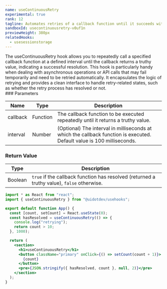 ```yaml
---
name: useContinuousRetry
experimental: true
rank: 12
tagline: Automates retries of a callback function until it succeeds with useContinuousRetry
sandboxId: usecontinuousretry-v0uf1n
previewHeight: 380px
relatedHooks:
  - usesessionstorage
---
```



<HookDescription name={frontmatter.name}>
  The useContinuousRetry hook allows you to repeatedly call a specified callback
  function at a defined interval until the callback returns a truthy value,
  indicating a successful resolution. This hook is particularly handy when
  dealing with asynchronous operations or API calls that may fail temporarily
  and need to be retried automatically. It encapsulates the logic of retrying
  and provides a clean interface to handle retry-related states, such as whether
  the retry process has resolved or not.
</HookDescription>

<div class="reference">
  ### Parameters

  | Name     | Type     | Description                                                                                                            |
  | -------- | -------- | ---------------------------------------------------------------------------------------------------------------------- |
  | callback | Function | The callback function to be executed repeatedly until it returns a truthy value.                                       |
  | interval | Number   | (Optional) The interval in milliseconds at which the callback function is executed. Default value is 100 milliseconds. |

  ### Return Value

  | Type    | Description                                                                                |
  | ------- | ------------------------------------------------------------------------------------------ |
  | Boolean | `true` if the callback function has resolved (returned a truthy value), `false` otherwise. |
</div>

<CodePreview
  sandboxId={frontmatter.sandboxId}
  previewHeight={frontmatter.previewHeight}
/>

<StaticCodeContainer>

```jsx
import * as React from "react";
import { useContinuousRetry } from "@uidotdev/usehooks";

export default function App() {
  const [count, setCount] = React.useState(0);
  const hasResolved = useContinuousRetry(() => {
    console.log("retrying");
    return count > 10;
  }, 1000);

  return (
    <section>
      <h1>useContinuousRetry</h1>
      <button className="primary" onClick={() => setCount(count + 1)}>
        {count}
      </button>
      <pre>{JSON.stringify({ hasResolved, count }, null, 2)}</pre>
    </section>
  );
}
```

</StaticCodeContainer>
